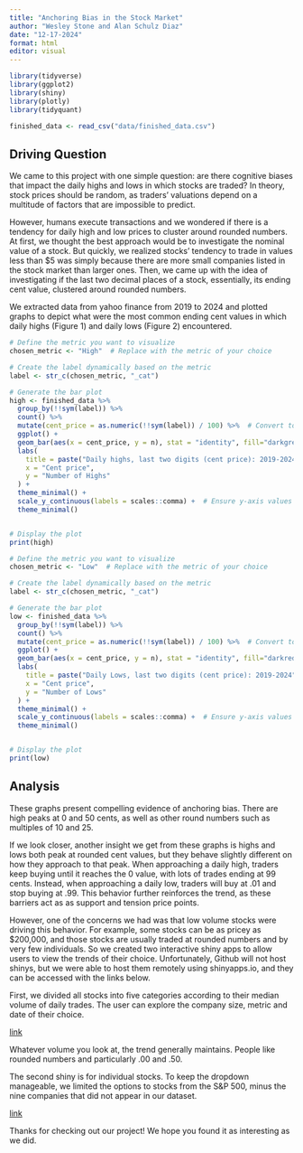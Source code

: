 ```yaml
---
title: "Anchoring Bias in the Stock Market"
author: "Wesley Stone and Alan Schulz Diaz"
date: "12-17-2024"
format: html
editor: visual
---
```


```r
library(tidyverse)
library(ggplot2)
library(shiny)
library(plotly)
library(tidyquant)
```

```r
finished_data <- read_csv("data/finished_data.csv")
```

## Driving Question

We came to this project with one simple question: are there cognitive biases that impact the daily highs and lows in which stocks are traded? In theory, stock prices should be random, as traders' valuations depend on a multitude of factors that are impossible to predict.

However, humans execute transactions and we wondered if there is a tendency for daily high and low prices to cluster around rounded numbers. At first, we thought the best approach would be to investigate the nominal value of a stock. But quickly, we realized stocks' tendency to trade in values less than \$5 was simply because there are more small companies listed in the stock market than larger ones. Then, we came up with the idea of investigating if the last two decimal places of a stock, essentially, its ending cent value, clustered around rounded numbers.

We extracted data from yahoo finance from 2019 to 2024 and plotted graphs to depict what were the most common ending cent values in which daily highs (Figure 1) and daily lows (Figure 2) encountered.

```r
# Define the metric you want to visualize
chosen_metric <- "High"  # Replace with the metric of your choice

# Create the label dynamically based on the metric
label <- str_c(chosen_metric, "_cat")

# Generate the bar plot
high <- finished_data %>%
  group_by(!!sym(label)) %>%
  count() %>%
  mutate(cent_price = as.numeric(!!sym(label)) / 100) %>%  # Convert to cent price
  ggplot() +
  geom_bar(aes(x = cent_price, y = n), stat = "identity", fill="darkgreen") +
  labs(
    title = paste("Daily highs, last two digits (cent price): 2019-2024"),
    x = "Cent price",
    y = "Number of Highs"
  ) +
  theme_minimal() +
  scale_y_continuous(labels = scales::comma) +  # Ensure y-axis values are regular counts
  theme_minimal()


# Display the plot
print(high)
```

```r
# Define the metric you want to visualize
chosen_metric <- "Low"  # Replace with the metric of your choice

# Create the label dynamically based on the metric
label <- str_c(chosen_metric, "_cat")

# Generate the bar plot
low <- finished_data %>%
  group_by(!!sym(label)) %>%
  count() %>%
  mutate(cent_price = as.numeric(!!sym(label)) / 100) %>%  # Convert to cent price
  ggplot() +
  geom_bar(aes(x = cent_price, y = n), stat = "identity", fill="darkred") +
  labs(
    title = paste("Daily Lows, last two digits (cent price): 2019-2024"),
    x = "Cent price",
    y = "Number of Lows"
  ) +
  theme_minimal() +
  scale_y_continuous(labels = scales::comma) +  # Ensure y-axis values are regular counts
  theme_minimal()


# Display the plot
print(low)
```

## Analysis

These graphs present compelling evidence of anchoring bias. There are high peaks at 0 and 50 cents, as well as other round numbers such as multiples of 10 and 25.

If we look closer, another insight we get from these graphs is highs and lows both peak at rounded cent values, but they behave slightly different on how they approach to that peak. When approaching a daily high, traders keep buying until it reaches the 0 value, with lots of trades ending at 99 cents. Instead, when approaching a daily low, traders will buy at .01 and stop buying at .99. This behavior further reinforces the trend, as these barriers act as as support and tension price points.

However, one of the concerns we had was that low volume stocks were driving this behavior. For example, some stocks can be as pricey as \$200,000, and those stocks are usually traded at rounded numbers and by very few individuals. So we created two interactive shiny apps to allow users to view the trends of their choice. Unfortunately, Github will not host shinys, but we were able to host them remotely using shinyapps.io, and they can be accessed with the links below.

First, we divided all stocks into five categories according to their median volume of daily trades. The user can explore the company size, metric and date of their choice.

[link](https://wesleystone.shinyapps.io/aggregate_shiny/)

Whatever volume you look at, the trend generally maintains. People like rounded numbers and particularly .00 and .50.

The second shiny is for individual stocks. To keep the dropdown manageable, we limited the options to stocks from the S&P 500, minus the nine companies that did not appear in our dataset.

[link](https://wesleystone.shinyapps.io/individual_shiny/)

Thanks for checking out our project! We hope you found it as interesting as we did.
